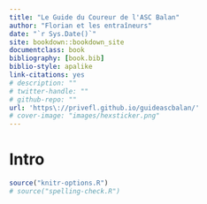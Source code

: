 ```yaml
--- 
title: "Le Guide du Coureur de l'ASC Balan"
author: "Florian et les entraîneurs"
date: "`r Sys.Date()`"
site: bookdown::bookdown_site
documentclass: book
bibliography: [book.bib]
biblio-style: apalike
link-citations: yes
# description: ""
# twitter-handle: ""
# github-repo: ""
url: 'https\://privefl.github.io/guideascbalan/'
# cover-image: "images/hexsticker.png"
---
```


# Intro {-}

```r
source("knitr-options.R")
# source("spelling-check.R")
```
